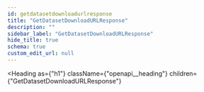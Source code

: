 ```yaml
---
id: getdatasetdownloadurlresponse
title: "GetDatasetDownloadURLResponse"
description: ""
sidebar_label: "GetDatasetDownloadURLResponse"
hide_title: true
schema: true
custom_edit_url: null
---
```



<Heading
  as={"h1"}
  className={"openapi__heading"}
  children={"GetDatasetDownloadURLResponse"}
>
</Heading>





<ul>
  <SchemaItem
    collapsible={false}
    name={"downloadUrl"}
    required={true}
    schemaName={"string"}
    qualifierMessage={undefined}
    schema={{"type":"string","description":"The S3 presigned URL to download the dataset file."}}
  >
    
  </SchemaItem>
</ul>
            